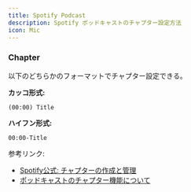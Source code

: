 ```yaml
---
title: Spotify Podcast
description: Spotify ポッドキャストのチャプター設定方法
icon: Mic
---
```


### Chapter

以下のどちらかのフォーマットでチャプター設定できる。

**カッコ形式:**
```
(00:00) Title
```

**ハイフン形式:**
```
00:00-Title
```

参考リンク:
- [Spotify公式: チャプターの作成と管理](https://support.spotify.com/jp/creators/article/creating-and-managing-chapters/)
- [ポッドキャストのチャプター機能について](https://note.com/potaufeu/n/n24c88c924b9e)
